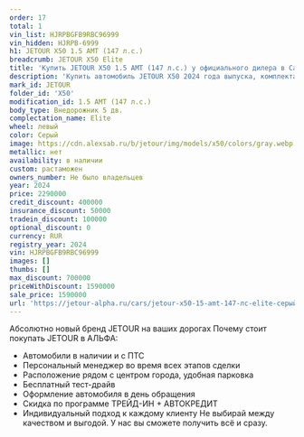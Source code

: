 ```yaml
---
order: 17
total: 1
vin_list: HJRPBGFB9RBC96999
vin_hidden: HJRPB-6999
h1: JETOUR X50 1.5 AMT (147 л.с.)
breadcrumb: JETOUR X50 Elite
title: 'Купить JETOUR X50 1.5 AMT (147 л.с.) у официального дилера в Самаре'
description: 'Купить автомобиль JETOUR X50 2024 года выпуска, комплектация Elite, цвет - Серый, двигатель - 1.5 AMT (147 л.с.) у официального дилера в г. Самара. Стоимость данного автомобиля JETOUR X50 – 1590000'
mark_id: JETOUR
folder_id: 'X50'
modification_id: 1.5 AMT (147 л.с.)
body_type: Внедорожник 5 дв.
complectation_name: Elite
wheel: левый
color: Серый
image: https://cdn.alexsab.ru/b/jetour/img/models/x50/colors/gray.webp
metallic: нет
availability: в наличии
custom: растаможен
owners_number: Не было владельцев
year: 2024
price: 2290000
credit_discount: 400000
insurance_discount: 50000
tradein_discount: 100000
optional_discount: 0
currency: RUR
registry_year: 2024
vin: HJRPBGFB9RBC96999
images: []
thumbs: []
max_discount: 700000
priceWithDiscount: 1590000
sale_price: 1590000
url: 'https://jetour-alpha.ru/cars/jetour-x50-15-amt-147-лс-elite-серый-2024/'
---
```

Абсолютно новый бренд JETOUR на ваших дорогах
Почему стоит покупать JETOUR в АЛЬФА:
- Автомобили в наличии и с ПТС
- Персональный менеджер во время всех этапов сделки
- Расположение рядом с центром города, удобная парковка
- Бесплатный тест-драйв
- Оформление автомобиля в день обращения
- Скидка по программе ТРЕЙД-ИН + АВТОКРЕДИТ
- Индивидуальный подход  к каждому клиенту
Не выбирай между качеством и выгодой. У нас вы сможете получить всё и сразу.